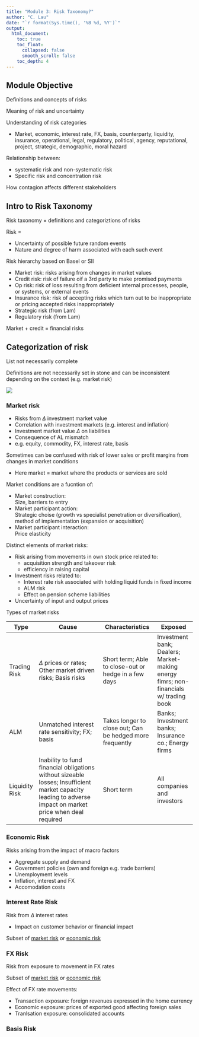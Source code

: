 ```yaml
---
title: "Module 3: Risk Taxonomy?"
author: "C. Lau"
date: "`r format(Sys.time(), '%B %d, %Y')`"
output: 
  html_document:
    toc: true
    toc_float:
      collapsed: false
      smooth_scroll: false
    toc_depth: 4
---
```


## Module Objective

Definitions and concepts of risks

Meaning of risk and uncertainty

Understanding of risk categories

* Market, economic, interest rate, FX, basis, counterparty, liquidity, insurance, operational, legal, regulatory, political, agency, reputational, project, strategic, demographic, moral hazard

Relationship between:

* systematic risk and non-systematic risk
* Specific risk and concentration risk

How contagion affects different stakeholders

## Intro to Risk Taxonomy

Risk taxonomy = definitions and categoriztions of risks

Risk = 

* Uncertainty of possible future random events
* Nature and degree of harm associated with each such event

Risk hierarchy based on Basel or SII

* Market risk: risks arising from changes in market values
* Credit risk: risk of failure oif a 3rd party to make promised payments
* Op risk: risk of loss resulting from deficient internal processes, people, or systems, or external events
* Insurance risk: risk of accepting risks which turn out to be inappropriate or pricing accepted risks inappropriately
* Strategic risk (from Lam)  
* Regulatory risk (from Lam)

Market + credit = financial risks

## Categorization of risk

List not necessarily complete

Definitions are not necessarily set in stone and can be inconsistent depending on the context (e.g. market risk)

![](figures/figure-03.01.png)

### Market risk

<a name="mkt-risk"></a>

* Risks from $\Delta$ investment market value
* Correlation with investment markets (e.g. interest and inflation)
* Investment market value $\Delta$ on liabilities
* Consequence of AL mismatch
* e.g. equity, commodity, FX, interest rate, basis

Sometimes can be confused with risk of lower sales or profit margins from changes in market conditions

* Here market = market where the products or services are sold

Market conditions are a fucntion of:

* Market construction:  
Size, barriers to entry
* Market participant action:  
Strategic choise (growth vs specialist penetration or diversification), method of implementation (expansion or acquisition)
* Market participant interaction:  
Price elasticity

Distinct elements of market risks:

* Risk arising from movements in own stock price related to:
    * acquisition strength and takeover risk
    * efficiency in raising capital
* Investment risks related to:
    * Interest rate risk associated with holding liquid funds in fixed income
    * ALM risk
    * Effect on pension scheme liabilities
* Uncertainty of input and output prices

Types of market risks

| Type | Cause | Characteristics | Exposed |
| ---- | ---------------------- | ----------------- | ------------ |
| Trading Risk | $\Delta$ prices or rates; Other market driven risks; Basis risks | Short term; Able to close-out or hedge in a few days | Investment bank; Dealers; Market-making energy fimrs; non-financials w/ trading book |
| ALM | Unmatched interest rate sensitivity; FX; basis | Takes longer to close out; Can be hedged more frequently | Banks; Investment banks; Insurance co.; Energy firms |
| Liquidity Risk | Inability to fund financial obligations without sizeable losses; Insufficient market capacity leading to adverse impact on market price when deal required | Short term | All companies and investors |

### Economic Risk

<a name="econ-risk"></a>

Risks arising from the impact of macro factors

* Aggregate supply and demand
* Government policies (own and foreign e.g. trade barriers)
* Unemployment levels
* Inflation, interest and FX
* Accomodation costs

### Interest Rate Risk

Risk from $\Delta$ interest rates

* Impact on customer behavior or financial impact

Subset of [market risk](#mkt-risk) or [economic risk](#econ-risk)

### FX Risk

Risk from exposure to movement in FX rates

Subset of [market risk](#mkt-risk) or [economic risk](#econ-risk)

Effect of FX rate movements:

* Transaction exposure: foreign revenues expressed in the home currency
* Economic exposure: prices of exported good affecting foreign sales
* Tranlsation exposure: consolidated accounts

### Basis Risk